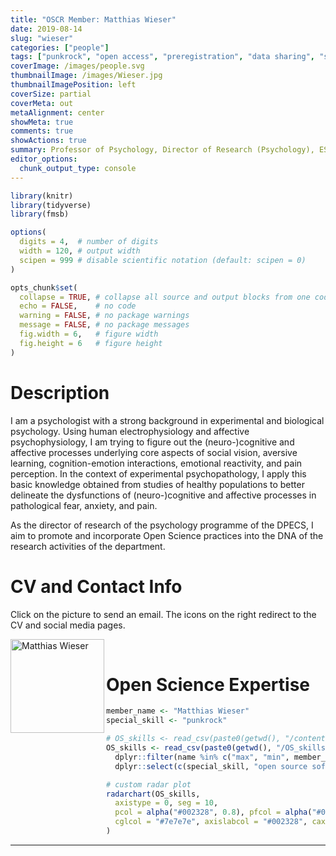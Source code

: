 ```yaml
---
title: "OSCR Member: Matthias Wieser"
date: 2019-08-14
slug: "wieser"
categories: ["people"]
tags: ["punkrock", "open access", "preregistration", "data sharing", "school-essb"] # top 3 categories + unique + school
coverImage: /images/people.svg
thumbnailImage: /images/Wieser.jpg
thumbnailImagePosition: left
coverSize: partial
coverMeta: out
metaAlignment: center
showMeta: true
comments: true
showActions: true
summary: Professor of Psychology, Director of Research (Psychology), ESSB  
editor_options: 
  chunk_output_type: console
---
```


```r

library(knitr)
library(tidyverse)
library(fmsb)

options(
  digits = 4,  # number of digits
  width = 120, # output width
  scipen = 999 # disable scientific notation (default: scipen = 0)
)

opts_chunk$set(
  collapse = TRUE, # collapse all source and output blocks from one code chunk into a single block
  echo = FALSE,    # no code
  warning = FALSE, # no package warnings
  message = FALSE, # no package messages
  fig.width = 6,   # figure width
  fig.height = 6   # figure height
)

```

# Description

I am a psychologist with a strong background in experimental and biological psychology. Using human electrophysiology and affective psychophysiology, I am trying to figure out the (neuro-)cognitive and affective processes underlying core aspects of social vision, aversive learning, cognition-emotion interactions, emotional reactivity, and pain perception. In the context of experimental psychopathology, I apply this basic knowledge obtained from studies of healthy populations to better delineate the dysfunctions of (neuro-)cognitive and affective processes in pathological fear, anxiety, and pain. 

As the director of research of the psychology programme of the DPECS, I aim to promote and incorporate Open Science practices into the DNA of the research activities of the department.

# CV and Contact Info

Click on the picture to send an email. The icons on the right redirect to the CV and social media pages.

<!-- EMAIL -->
<p>
  <a href="mailto:wieser@essb.eur.nl">
  <img border="0" alt="Matthias Wieser" src="/images/Wieser.jpg" width="150" height="150" align="left">
  </a>
</p>

<!-- CV -->
<p align="center">
  <a href="https://www.eur.nl/people/matthias-wieser" class="fa fa-file fa-2x" style="color:#00B969;">
  </a>
</p>

<!-- TWITTER -->
<p align="center">
  <a href="https://twitter.com/theweezer76" class="fa fa-twitter fa-2x">
  </a>
</p>

<!-- ORCID -->
<p align="center">
  <a href="https://orcid.org/0000-0002-0429-1541" class="ai ai-orcid fa-2x" style="color:#000000;">
  </a>
</p>

<BR>

# Open Science Expertise

```r

member_name <- "Matthias Wieser"
special_skill <- "punkrock"

# OS_skills <- read_csv(paste0(getwd(), "/content/post/OS_skills.csv")) %>% # when testing
OS_skills <- read_csv(paste0(getwd(), "/OS_skills.csv")) %>%
  dplyr::filter(name %in% c("max", "min", member_name)) %>%
  dplyr::select(c(special_skill, "open source software", "data sharing", "data management", "reproducible analysis", "open access", "preregistration"))

# custom radar plot
radarchart(OS_skills,
  axistype = 0, seg = 10,
  pcol = alpha("#002328", 0.8), pfcol = alpha("#00B969", 0.6), plwd = 4, centerzero = TRUE, # polygon
  cglcol = "#7e7e7e", axislabcol = "#002328", caxislabels = seq(0, 10, 2), cglwd = 0.8 # grid
)

```

***


